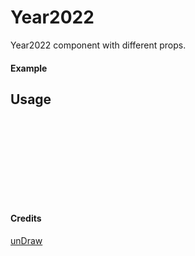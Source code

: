 
<Meta of={Year2022} title="unDraw/Year2022" />

# Year2022

Year2022 component with different props.

#### Example

<Canvas of={Year2022.Primary} />

## Usage

```ts
import { Year2022 } from "yadl-ui";

const Example = () => {
  return (
      <Year2022 />
  );
};

export default Example;
```

#### Credits
[unDraw](https://undraw.co/illustrations)
